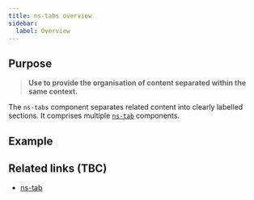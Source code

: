 ```yaml
---
title: ns-tabs overview
sidebar:
  label: Overview
---
```



## Purpose

> **Use to provide the organisation of content separated within the same context.**

The `ns-tabs` component separates related content into clearly labelled sections. It comprises multiple [`ns-tab`](#) components.

## Example

<Wrapper name="ns-tabs">
  <ExampleStandard slot="template"/>
</Wrapper>

## Related links  (TBC)

- [ns-tab](#!)
